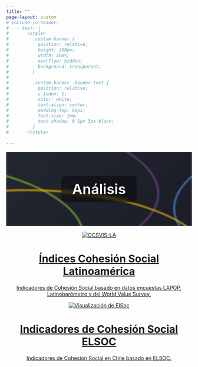 ```yaml
---
title: ""
page-layout: custom
# include-in-header:
#   - text: |
#       <style>
#         .custom-banner {
#           position: relative;
#           height: 200px;
#           width: 100%;
#           overflow: hidden;
#           background: transparent;
#         }
# 
#         .custom-banner .banner-text {
#           position: relative;
#           z-index: 1;
#           color: white;
#           text-align: center;
#           padding-top: 60px;
#           font-size: 2em;
#           text-shadow: 0 1px 5px black;
#         }
#       </style>
      
---
```


::: {.banner}

```{=html}
<style>
.banner {
  position: relative;
  height: 200px;
  overflow: hidden;
  background: linear-gradient(135deg, #232731 0%, #1a1d26 100%);
  display: flex;
  align-items: center;
  justify-content: center;
  margin: 1rem 0;
}

.banner-text {
  position: relative;
  z-index: 2;
  color: white;
  font-size: clamp(1.8rem, 4vw, 2.5rem);
  text-shadow: 0 2px 10px rgba(0, 0, 0, 0.8);
  background: rgba(0, 0, 0, 0.4);
  padding: 0.8rem 1.8rem;
  border-radius: 12px;
  backdrop-filter: blur(4px);
  font-weight: 600;
}

.curve {
  position: absolute;
  width: 200%;
  height: 200%;
  border: 6px solid;
  border-radius: 50%;
  animation: move 20s linear infinite;
  opacity: 0.6;
  will-change: transform;
  filter: blur(1px);
}

.curve1 { border-color: #753F8C; top: -50%; left: -80%; }
.curve2 { border-color: #4E8AD9; top: -30%; left: -100%; animation-direction: reverse; }
.curve3 { border-color: #81BF24; top: 10%; left: -120%; animation-duration: 25s; }
.curve4 { border-color: #F2B705; top: 50%; left: -90%; animation-delay: 5s; }

@keyframes move {
  0% { transform: translateX(-20%) rotate(0deg); }
  100% { transform: translateX(100vw) rotate(360deg); }
}

/* Mobile optimization */
@media (max-width: 768px) {
  .banner { height: 150px; }
  .curve { width: 250%; height: 150%; }
}
</style>

<div class="curve curve1"></div>
<div class="curve curve2"></div>
<div class="curve curve3"></div>
<div class="curve curve4"></div>
<div class="banner-text">Análisis</div>
```
:::
  

<!-- ```{=html} -->
<!-- <div class="custom-banner"> -->
<!--   <css-doodle> -->
<!--     <style> -->
<!--       :doodle { -->
<!--         @grid: 4x1 / 25vmin; -->
<!--       } -->

<!--       @place-cell: center; -->
<!--       @size: 200%; -->

<!--       border: @r(12px, 16px) solid @pd(#753F8C, #4E8AD9, #81BF24, #F2B705); -->
<!--       @random(.1) { -->
<!--         border-width: @p(24px, 32px); -->
<!--         border-style: double; -->
<!--       } -->

<!--       border-radius: 50%; -->
<!--       transform-style: preserve-3d; -->
<!--       will-change: transform, opacity; -->
<!--       animation: move 30s linear infinite; -->
<!--       animation-delay: calc(-7s / @size() * @i()); -->

<!--           @keyframes move { -->
<!--       0% { -->
<!--         transform: translateX(0) rotate(0deg); -->
<!--       } -->
<!--       100% { -->
<!--         transform: translateX(100vw) rotate(330deg); -->
<!--       } -->
<!--     } -->

<!--     </style> -->
<!--   </css-doodle> -->
<!--   <div class="banner-text">Análisis</div> -->
<!-- </div> -->
<!-- ``` -->


::: {.section-text .light-bg}
::: {.section-container}
::: {.section-block}
::: {style="text-align: center;"}


```{=HTML}

<link href="https://fonts.googleapis.com/css2?family=Roboto:wght@100;300;400;500&display=swap" rel="stylesheet">


<div class="wrap">

  <a href="https://jandimter.shinyapps.io/Cohesion3/">
    <div class="tile">
      <img src='imagenes/latam.png' alt="OCSVIS-LA"/>
      <div class="text">
        <h1>Índices Cohesión Social Latinoamérica</h1>
        <p class="animate-text">Indicadores de Cohesión Social basado en datos encuestas LAPOP, Latinobarómetro y del World Value Survey.</p>
        <div class="dots">
          <span></span>
          <span></span>
          <span></span>
        </div>
      </div>
    </div>
  </a>

  <a href="https://flo.uri.sh/visualisation/16243987/embed">
    <div class="tile">
      <img src='imagenes/elsoc.png' alt="Visualización de ElSoc"/>
      <div class="text">
        <h1>Indicadores de Cohesión Social ELSOC</h1>
        <p class="animate-text">Indicadores de Cohesión Social en Chile basado en ELSOC.</p>
        <div class="dots">
          <span></span>
          <span></span>
          <span></span>
        </div>
      </div>
    </div>
  </a>

</div>

```
:::
:::
:::
:::


<!-- ::: {.section-text .light-bg} -->
<!-- ::: {.section-container} -->
<!-- ::: {.section-block} -->
<!-- ::: {style="text-align: center;"} -->

<!-- <p align="center" style="font-size:36px; font-weight:bold;">Documentos</p> -->

<!-- :::{#documentos} -->
<!-- ::: -->

<!-- ::: -->
<!-- ::: -->
<!-- ::: -->
<!-- ::: -->